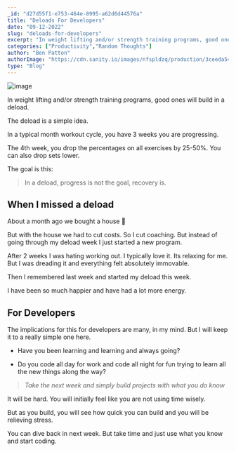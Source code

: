 ```yaml
---
_id: "d27d55f1-e753-464e-8995-a62d6d44576a"
title: "Deloads For Developers"
date: "09-12-2022"
slug: "deloads-for-developers"
excerpt: "In weight lifting and/or strength training programs, good ones will build in a deload"
categories: ["Productivity","Random Thoughts"]
author: "Ben Patton"
authorImage: "https://cdn.sanity.io/images/nfspldzq/production/3ceeda54221c7c0614ecc51f955c7be39a1da34e-512x512.jpg"
type: "Blog"
---
```


![image](https://cdn.sanity.io/images/nfspldzq/production/07bb7adba03d37fa514d158d8efc1b4b11c67c6f-1600x840.png?w=450)

In weight lifting and/or strength training programs, good ones will build in a deload. 

The deload is a simple idea. 

In a typical month workout cycle, you have 3 weeks you are progressing. 

The 4th week, you drop the percentages on all exercises by 25-50%. You can also drop sets lower. 

The goal is this: 

> In a deload, progress is not the goal, recovery is. 

## When I missed a deload

About a month ago we bought a house 🎉

But with the house we had to cut costs. So I cut coaching. But instead of going through my deload week I just started a new program. 

After 2 weeks I was hating working out. I typically love it. Its relaxing for me. But I was dreading it and everything felt absolutely immovable. 

Then I remembered last week and started my deload this week. 

I have been so much happier and have had a lot more energy. 

## For Developers

The implications for this for developers are many, in my mind. But I will keep it to a really simple one here. 

- Have you been learning and learning and always going?

- Do you code all day for work and code all night for fun trying to learn all the new things along the way? 

> *Take the next week and simply  build projects with what you do know*

It will be hard. You will initially feel like you are not using time wisely. 

But as you build, you will see how quick you can build and you will be relieving stress. 

You can dive back in next week. But take time and just use what you know and start coding. 


